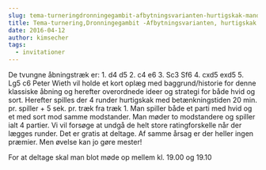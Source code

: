 ```yaml
---
slug: tema-turneringdronningegambit-afbytningsvarianten-hurtigskak-mandag-25-april-kl-19-15
title: Tema-turnering,Dronningegambit -Afbytningsvarianten, hurtigskak Mandag 25.april kl. 19.15
date: 2016-04-12
author: kimsecher
tags:
  - invitationer
---
```

De tvungne åbningstræk er: 1. d4 d5 2. c4 e6 3. Sc3 Sf6 4. cxd5 exd5 5. Lg5 c6
Peter Wieth vil holde et kort oplæg med baggrund/historie for denne klassiske åbning og herefter overordnede ideer og strategi for både hvid og sort.
Herefter spilles der 4 runder hurtigskak med betænkningstiden 20 min. pr. spiller + 5 sek. pr. træk fra træk 1.
Man spiller både et parti med hvid og et med sort mod samme modstander. Man møder to modstandere og spiller ialt 4 partier.
Vi vil forsøge at undgå de helt store ratingforskelle når der lægges runder.
Det er gratis at deltage. Af samme årsag er der heller ingen præmier. Men øvelse kan jo gøre mester!

For at deltage skal man blot møde op mellem kl. 19.00 og 19.10
